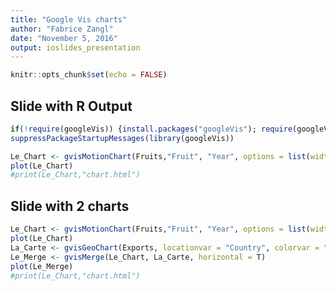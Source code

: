 ```yaml
---
title: "Google Vis charts"
author: "Fabrice Zangl"
date: "November 5, 2016"
output: ioslides_presentation
---
```


```r
knitr::opts_chunk$set(echo = FALSE)
```

## Slide with R Output

```r
if(!require(googleVis)) {install.packages("googleVis"); require(googleVis)}
suppressPackageStartupMessages(library(googleVis))

Le_Chart <- gvisMotionChart(Fruits,"Fruit", "Year", options = list(width = 600, height = 400))
plot(Le_Chart)
#print(Le_Chart,"chart.html")
```

## Slide with 2 charts

```r
Le_Chart <- gvisMotionChart(Fruits,"Fruit", "Year", options = list(width = 300, height = 400))
plot(Le_Chart)
La_Carte <- gvisGeoChart(Exports, locationvar = "Country", colorvar = "Profit", options = list(width = 300, height = 400, region = "150"))
Le_Merge <- gvisMerge(Le_Chart, La_Carte, horizontal = T)
plot(Le_Merge)
#print(Le_Chart,"chart.html")
```